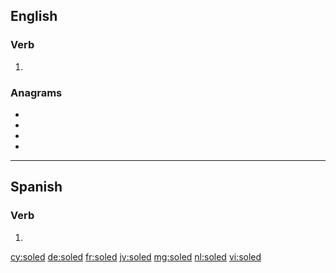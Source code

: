 ==English==

===Verb===
{{head|en|verb form}}

# {{en-past of|sole}}

===Anagrams===
* {{l|en|Delos}}
* {{l|en|doles}}
* {{l|en|lodes}}
* {{l|en|losed}}

----

==Spanish==

===Verb===
{{head|es|verb form}}

# {{es-verb form of|soler|ending=-er|mood=imperative|number=p|person=2|formal=n|sense=affirmative|region=Spain}}

[[cy:soled]]
[[de:soled]]
[[fr:soled]]
[[jv:soled]]
[[mg:soled]]
[[nl:soled]]
[[vi:soled]]